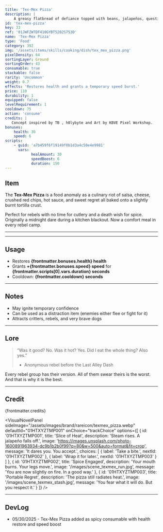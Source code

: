 ```yaml
---
title: 'Tex-Mex Pizza'
description: |
    A greasy flatbread of defiance topped with beans, jalapeños, questionable meats, and destiny. Spicy. Regretful. Legendary.
id: 'tex-mex-pizza'
key: 33
ref: '01JWFZW7DF410GYBT5202S753D'
name: 'Tex-Mex Pizza'
type: 'Food'
category: 392
img: '/assets/items/skills/cooking/dish/tex_mex_pizza.png'
pixelDensity: 64
sortingLayer: Ground
sortingOrder: 43
consumable: true
stackable: false
rarity: 'Uncommon'
weight: 0.7
effects: 'Restores health and grants a temporary speed burst.'
price: 110
durability: 1
equipped: false
levelRequirement: 1
cooldown: 75
action: 'consume'
credits: |
   Concept inspired by TB , h0lybyte and Art by KBVE Pixel Workshop.
bonuses:
    health: 30
    speed: 6
scripts:
    - guid: 'a7b459f6f19149f0b1d3a4c50e4e9981'
      vars:
            healAmount: 30
            speedBoost: 6
            duration: 150
---
```



## Item

The **Tex-Mex Pizza** is a food anomaly as a culinary riot of salsa, cheese, crushed red chips, hot sauce, and sweet regret all baked onto a slightly burnt tortilla crust.

Perfect for rebels with no time for cutlery and a death wish for spice.
Originally a midnight dare during a kitchen blackout. Now a comfort meal in every rebel camp. 

---

<ItemDBPanel data={frontmatter} />

---

## Usage

- Restores **{frontmatter.bonuses.health} health**  
- Grants **+{frontmatter.bonuses.speed} speed** for **{frontmatter.scripts[0].vars.duration} seconds**  
- Cooldown: **{frontmatter.cooldown} seconds**

---

## Notes

- May ignite temporary confidence  
- Can be used as a distraction item (enemies either flee or fight for it)  
- Attracts critters, rebels, and very brave dogs

---

## Lore

> “Was it good? No. Was it hot? Yes. Did I eat the whole thing? Also yes.”  
> - Anonymous rebel before the Last Alley Dash

Every rebel group has their version.
All of them swear theirs is the worst.
And that is why it is the best.

---

## Credit

{frontmatter.credits}

<VisualNovelPanel
  sideImage="/assets/images/brand/rareicon/texmex_pizza.webp"
  defaultId="01HTXYZTMP001"
  onChoice="trackChoice"
  options={[
    {
      id: '01HTXYZTMP001',
      title: 'Slice of Heat',
      description: 'Steam rises. A jalapeño falls off.',
      image: 'https://images.unsplash.com/photo-1600891963934-dc9b1b2b0f99?q=80&w=500&auto=format&fit=crop',
      message: 'It dares you. You accept.',
      choices: [
        { label: 'Take a bite.', nextId: '01HTXYZTMP002' },
        { label: 'Wrap it for later.', nextId: '01HTXYZTMP003' }
      ]
    },
    {
      id: '01HTXYZTMP002',
      title: 'Spice Engaged',
      description: 'Your mouth burns. Your legs move.',
      image: '/images/scene_texmex_run.jpg',
      message: 'You are now slightly on fire. In a good way.'
    },
    {
      id: '01HTXYZTMP003',
      title: 'Portable Regret',
      description: 'The pizza still radiates heat.',
      image: '/images/scene_texmex_stash.jpg',
      message: 'You fear what it will do. But you respect it.'
    }
  ]}
/>

---

## DevLog

- 05/30/2025 - Tex-Mex Pizza added as spicy consumable with health restore and speed boost
